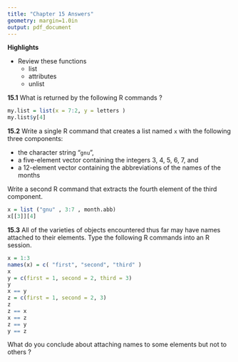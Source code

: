 ```yaml
---
title: "Chapter 15 Answers"
geometry: margin=1.0in
output: pdf_document
---
```

\pagenumbering{gobble}

__Highlights__

+   Review these functions
    +   list
    +   attributes
    +   unlist

__15.1__ What is returned by the following R commands ?

```r
my.list = list(x = 7:2, y = letters )
my.list$y[4]
```

__15.2__ Write a single R command that creates a list named ```x``` with the following three components:

+   the character string "```gnu```",
+   a five-element vector containing the integers 3, 4, 5, 6, 7, and
+   a 12-element vector containing the abbreviations of the names of the months

Write a second R command that extracts the fourth element of the third component.

```r
x = list ("gnu" , 3:7 , month.abb)
x[[3]][4]
```

__15.3__ All of the varieties of objects encountered thus far may have names attached to their elements.
Type the following R commands into an R session.

```r
x = 1:3
names(x) = c( "first", "second", "third" )
x
y = c(first = 1, second = 2, third = 3)
y
x == y
z = c(first = 1, second = 2, 3)
z
z == x
x == z
z == y
y == z
```

What do you conclude about attaching names to some elements but not to others ?

